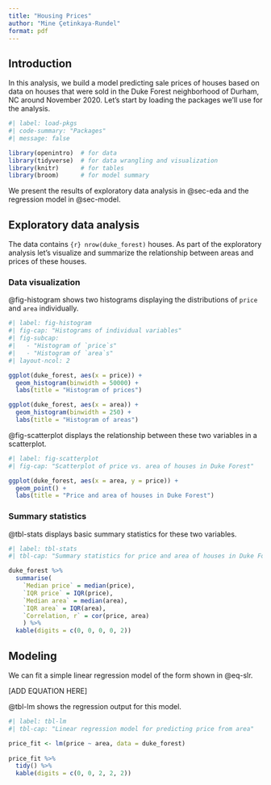 ```yaml
---
title: "Housing Prices"
author: "Mine Çetinkaya-Rundel"
format: pdf
---
```


## Introduction

In this analysis, we build a model predicting sale prices of houses based on data on houses that were sold in the Duke Forest neighborhood of Durham, NC around November 2020.
Let's start by loading the packages we'll use for the analysis.

```r
#| label: load-pkgs
#| code-summary: "Packages"
#| message: false

library(openintro)  # for data
library(tidyverse)  # for data wrangling and visualization
library(knitr)      # for tables
library(broom)      # for model summary
```

We present the results of exploratory data analysis in @sec-eda and the regression model in @sec-model.

<!--# ADD CITATION HERE -->

## Exploratory data analysis {#sec-eda}

The data contains `{r} nrow(duke_forest)` houses.
As part of the exploratory analysis let's visualize and summarize the relationship between areas and prices of these houses.

### Data visualization

@fig-histogram shows two histograms displaying the distributions of `price` and `area` individually.

```r
#| label: fig-histogram
#| fig-cap: "Histograms of individual variables"
#| fig-subcap:
#|   - "Histogram of `price`s"
#|   - "Histogram of `area`s" 
#| layout-ncol: 2

ggplot(duke_forest, aes(x = price)) +
  geom_histogram(binwidth = 50000) +
  labs(title = "Histogram of prices")

ggplot(duke_forest, aes(x = area)) +
  geom_histogram(binwidth = 250) +
  labs(title = "Histogram of areas")
```

@fig-scatterplot displays the relationship between these two variables in a scatterplot.

```r
#| label: fig-scatterplot
#| fig-cap: "Scatterplot of price vs. area of houses in Duke Forest"

ggplot(duke_forest, aes(x = area, y = price)) +
  geom_point() +
  labs(title = "Price and area of houses in Duke Forest")
```

### Summary statistics

@tbl-stats displays basic summary statistics for these two variables.

```r
#| label: tbl-stats
#| tbl-cap: "Summary statistics for price and area of houses in Duke Forest"

duke_forest %>%
  summarise(
    `Median price` = median(price),
    `IQR price` = IQR(price),
    `Median area` = median(area),
    `IQR area` = IQR(area),
    `Correlation, r` = cor(price, area)
    ) %>%
  kable(digits = c(0, 0, 0, 0, 2))
```

## Modeling {#sec-model}

We can fit a simple linear regression model of the form shown in @eq-slr.

\[ADD EQUATION HERE\]

@tbl-lm shows the regression output for this model.

```r
#| label: tbl-lm
#| tbl-cap: "Linear regression model for predicting price from area"

price_fit <- lm(price ~ area, data = duke_forest)
  
price_fit %>%
  tidy() %>%
  kable(digits = c(0, 0, 2, 2, 2))
```

<!--# ADD CALLOUT HERE -->

<!--# ADD SECTION HEADING FOR REFERENCES HERE -->
